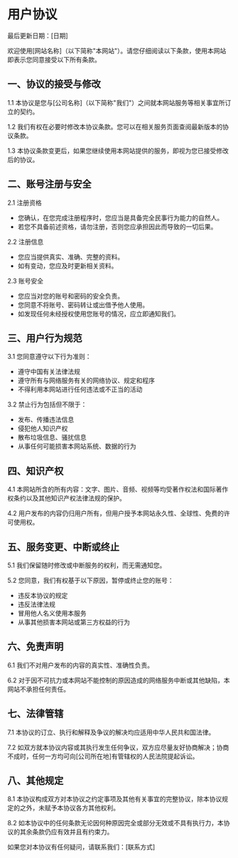 # 用户协议

最后更新日期：[日期]

欢迎使用[网站名称]（以下简称"本网站"）。请您仔细阅读以下条款，使用本网站即表示您同意接受以下所有条款。

## 一、协议的接受与修改

1.1 本协议是您与[公司名称]（以下简称"我们"）之间就本网站服务等相关事宜所订立的契约。

1.2 我们有权在必要时修改本协议条款。您可以在相关服务页面查阅最新版本的协议条款。

1.3 本协议条款变更后，如果您继续使用本网站提供的服务，即视为您已接受修改后的协议。

## 二、账号注册与安全

2.1 注册资格
- 您确认，在您完成注册程序时，您应当是具备完全民事行为能力的自然人。
- 若您不具备前述资格，请勿注册，否则您应承担因此而导致的一切后果。

2.2 注册信息
- 您应当提供真实、准确、完整的资料。
- 如有变动，您应及时更新相关资料。

2.3 账号安全
- 您应当对您的账号和密码的安全负责。
- 您同意不将账号、密码转让或出借予他人使用。
- 如发现任何未经授权使用您账号的情况，应立即通知我们。

## 三、用户行为规范

3.1 您同意遵守以下行为准则：
- 遵守中国有关法律法规
- 遵守所有与网络服务有关的网络协议、规定和程序
- 不得利用本网站进行任何违法或不正当的活动

3.2 禁止行为包括但不限于：
- 发布、传播违法信息
- 侵犯他人知识产权
- 散布垃圾信息、骚扰信息
- 从事任何可能损害本网站系统、数据的行为

## 四、知识产权

4.1 本网站所含的所有内容：文字、图片、音频、视频等均受著作权法和国际著作权条约以及其他知识产权法律法规的保护。

4.2 用户发布的内容仍归用户所有，但用户授予本网站永久性、全球性、免费的许可使用权。

## 五、服务变更、中断或终止

5.1 我们保留随时修改或中断服务的权利，而无需通知您。

5.2 您同意，我们有权基于以下原因，暂停或终止您的账号：
- 违反本协议的规定
- 违反法律法规
- 冒用他人名义使用本服务
- 从事其他损害本网站或第三方权益的行为

## 六、免责声明

6.1 我们不对用户发布的内容的真实性、准确性负责。

6.2 对于因不可抗力或本网站不能控制的原因造成的网络服务中断或其他缺陷，本网站不承担任何责任。

## 七、法律管辖

7.1 本协议的订立、执行和解释及争议的解决均应适用中华人民共和国法律。

7.2 如双方就本协议内容或其执行发生任何争议，双方应尽量友好协商解决；协商不成时，任何一方均可向[公司所在地]有管辖权的人民法院提起诉讼。

## 八、其他规定

8.1 本协议构成双方对本协议之约定事项及其他有关事宜的完整协议，除本协议规定的之外，未赋予本协议各方其他权利。

8.2 如本协议中的任何条款无论因何种原因完全或部分无效或不具有执行力，本协议的其余条款仍应有效并且有约束力。

如果您对本协议有任何疑问，请联系我们：[联系方式] 